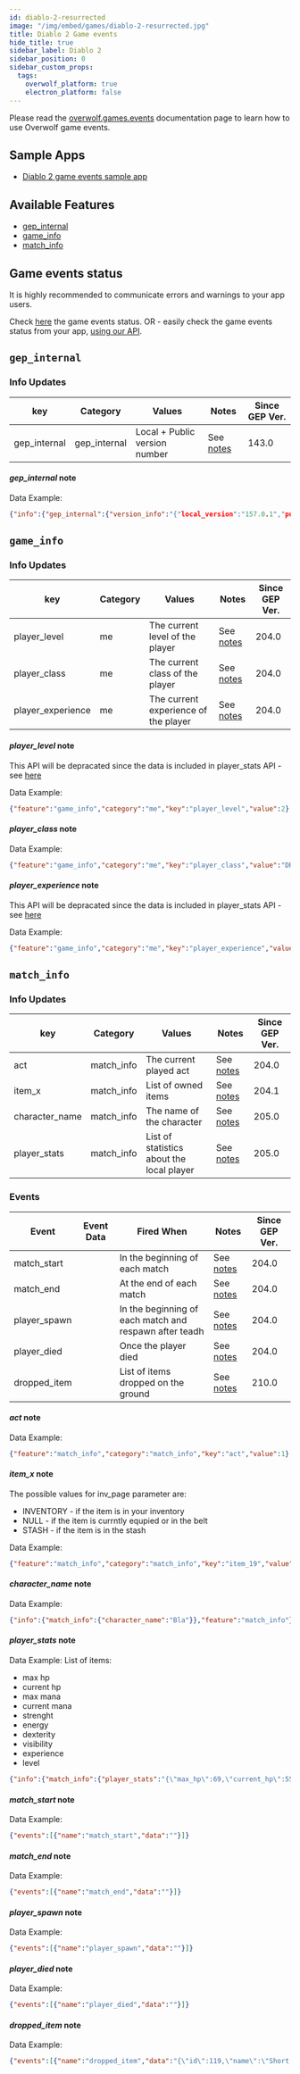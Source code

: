 ```yaml
---
id: diablo-2-resurrected
image: "/img/embed/games/diablo-2-resurrected.jpg"
title: Diablo 2 Game events
hide_title: true
sidebar_label: Diablo 2
sidebar_position: 0
sidebar_custom_props:
  tags:
    overwolf_platform: true
    electron_platform: false
---
```


<!-- GENERATED USING /scripts/generate.js -->

<head>
  <meta name="keywords" content="API for Diablo 2 Resurrected, Diablo 2 Resurrected API, SDK for Diablo 2 Resurrected, Diablo 2 Resurrected SDK"/>
</head>

<GameInfo gameId={21848} page="docs" />

Please read the [overwolf.games.events](../events) documentation page to learn how to use Overwolf game events.

## Sample Apps
* [Diablo 2 game events sample app](https://github.com/overwolf/events-sample-apps)

## Available Features

* [gep_internal](#gep_internal)
* [game_info](#game_info)
* [match_info](#match_info)

## Game events status

It is highly recommended to communicate errors and warnings to your app users. 

Check [here](/status/) the game events status. OR -  easily check the game events status from your app, [using our API](/topics/using-events/how-to-check-events-status-from-app).

## `gep_internal`

### Info Updates

key          | Category    | Values                    | Notes                 | Since GEP Ver. |
------------ | ------------| ------------------------- | --------------------- | ------------- | 
gep_internal | gep_internal| Local + Public version number|See [notes](#gep_internal-note)|   143.0       |

#### *gep_internal* note

Data Example:

```json
{"info":{"gep_internal":{"version_info":"{"local_version":"157.0.1","public_version":"157.0.1","is_updated":true}"}},"feature":"gep_internal"}
```

## `game_info`

### Info Updates

key          | Category    | Values                    | Notes                 | Since GEP Ver. |
------------| -------------| --------------| ------------------ | --------------|
player_level |me|   The current level of the player            |See [notes](#player_level-note)|     204.0      |
player_class |me|   The current class of the player            |See [notes](#player_class-note)|     204.0      |
player_experience |me|   The current experience of the player            |See [notes](#player_experience-note)|     204.0      |

#### *player_level* note
This API will be depracated since the data is included in player_stats API - see [here](#player_stats-note)

Data Example:

```json
{"feature":"game_info","category":"me","key":"player_level","value":2}
```

#### *player_class* note

Data Example:

```json
{"feature":"game_info","category":"me","key":"player_class","value":"DRUID"}
```

#### *player_experience* note
This API will be depracated since the data is included in player_stats API - see [here](#player_stats-note)

Data Example:

```json
{"feature":"game_info","category":"me","key":"player_experience","value":1101}
```


## `match_info`

### Info Updates

key               | Category    | Values                    | Notes                 | Since GEP Ver. |
----------------- | ------------| ------------------------- | --------------------- | ------------- |
act   | match_info  | The current played act|See [notes](#act-note)|  204.0   |
item_x   | match_info  | List of owned items |See [notes](#item_x-note)|  204.1   |
character_name   | match_info  | The name of the character |See [notes](#character_name-note)|  205.0   |
player_stats   | match_info  | List of statistics about the local player |See [notes](#player_stats-note)|  205.0   |

### Events

Event       | Event Data   | Fired When    | Notes                                  | Since GEP Ver. |
------------| -------------| --------------| -------------------------------------- | ---------------|
match_start |   | In the beginning of each match              | See [notes](#match_start-note) |      204.0      |
match_end |   | At the end of each match              | See [notes](#match_end-note) |      204.0      |
player_spawn |   | In the beginning of each match and respawn after teadh            | See [notes](#player_spawn-note) |      204.0      |
player_died |   | Once the player died              | See [notes](#player_died-note) |      204.0      |
dropped_item |   | List of items dropped on the ground |See [notes](#dropped_item-note) | 210.0 |

#### *act* note

Data Example:
```json
{"feature":"match_info","category":"match_info","key":"act","value":1}
```

#### *item_x* note

The possible values for inv_page parameter are: 
* INVENTORY - if the item is in your inventory 
* NULL - if the item is currntly equpied or in the belt 
* STASH - if the item is in the stash

Data Example:

```json
{"feature":"match_info","category":"match_info","key":"item_19","value":"{"id":823142142,"name":"Cap","quality":"LOW","is_identified":"1","req_lvl":0,"req_str":0,"req_dex":0,"low_quality":"Cracked","body_loc":"NONE","inv_page":"INVENTORY","parent_id":0,"stats" : [{"idx" : "31","idx_name" : "armorclass","sub_idx" : "0","sub_idx_name" : "","value" : "3"},{"idx" : "73","idx_name" : "maxdurability","sub_idx" : "0","sub_idx_name" : "","value" : "3"}]}"}
```

#### *character_name* note

Data Example:

```json
{"info":{"match_info":{"character_name":"Bla"}},"feature":"match_info"}
```

#### *player_stats* note

Data Example:
List of items: 
* max hp
* current hp
* max mana
* current mana
* strenght 
* energy 
* dexterity
* visibility
* experience
* level

```json
{"info":{"match_info":{"player_stats":"{\"max_hp\":69,\"current_hp\":55,\"max_mana\":46,\"current_mana\":46,\"strength\":36,\"energy\":26,\"dexterity\":26,\"vitality\":27,\"experience\":43565,\"level\":8}"}},"feature":"match_info"}
```

#### *match_start* note

Data Example:

```json
{"events":[{"name":"match_start","data":""}]}
```

#### *match_end* note

Data Example:

```json
{"events":[{"name":"match_end","data":""}]}
```

#### *player_spawn* note

Data Example:

```json
{"events":[{"name":"player_spawn","data":""}]}
```

#### *player_died* note

Data Example:

```json
{"events":[{"name":"player_died","data":""}]}
```
#### *dropped_item* note

Data Example:

```json
{"events":[{"name":"dropped_item","data":"{\"id\":119,\"name\":\"Short Staff\",\"quality\":\"NORMAL\",\"is_identified\":\"1\",\"req_lvl\":0,\"req_str\":0,\"req_dex\":0,\"body_loc\":\"NONE\",\"inv_page\":\"ONGROUND\",\"parent_id\":0,\"stats\" : [{\"idx\" : \"23\",\"idx_name\" : \"secondary_mindamage\",\"sub_idx\" : \"0\",\"sub_idx_name\" : \"\",\"value\" : \"1\"},{\"idx\" : \"24\",\"idx_name\" : \"secondary_maxdamage\",\"sub_idx\" : \"0\",\"sub_idx_name\" : \"\",\"value\" : \"5\"},{\"idx\" : \"68\",\"idx_name\" : \"attackrate\",\"sub_idx\" : \"0\",\"sub_idx_name\" : \"\",\"value\" : \"10\"},{\"idx\" : \"72\",\"idx_name\" : \"durability\",\"sub_idx\" : \"0\",\"sub_idx_name\" : \"\",\"value\" : \"16\"},{\"idx\" : \"73\",\"idx_name\" : \"maxdurability\",\"sub_idx\" : \"0\",\"sub_idx_name\" : \"\",\"value\" : \"20\"}]}"}]}
```
